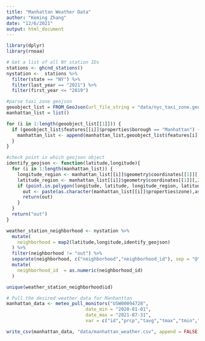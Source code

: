 ```yaml
---
title: "Manhattan Weather Data"
author: "Keming Zhang"
date: "12/6/2021"
output: html_document
---
```


```r
library(dplyr)
library(rnoaa)
```


```r
# Get a list of all NY station IDs
stations <- ghcnd_stations()
nystation <-  stations %>% 
  filter(state == "NY") %>%
  filter(last_year == "2021") %>%
  filter(first_year <= "2019")
```



```r
#parse taxi zone geojson
geoobject_list = FROM_GeoJson(url_file_string = "data/nyc_taxi_zone.geojson")
manhattan_list = list()

for (i in 1:length(geoobject_list[[1]])) {
  if (geoobject_list$features[[i]]$properties$borough == "Manhattan") {
    manhattan_list <- append(manhattan_list,geoobject_list$features[i])
  }
}

#check point in which geojson object
identify_geojson <- function(latitude,longitude){
  for (i in 1:length(manhattan_list)) {
    longitude_region <- manhattan_list[[i]]$geometry$coordinates[[1]][,1]
    latitude_region <- manhattan_list[[i]]$geometry$coordinates[[1]][,2]
    if (point.in.polygon(longitude, latitude, longitude_region, latitude_region) >= 1) {
      out <- paste(as.character(manhattan_list[[i]]$properties$zone),as.character(manhattan_list[[i]]$properties$location_id),sep = "@")
      return(out)
    }
  }
  return("out")
}
```

```r
weather_station_neighborhood <- nystation %>%
  mutate(
    neighborhood = map2(latitude,longitude,identify_geojson)
  ) %>%
  filter(neighborhood != "out") %>%
  separate(neighborhood, c("neighborhood","neighborhood_id"), sep = "@") %>%
  mutate(
    neighborhood_id  = as.numeric(neighborhood_id)
  )

unique(weather_station_neighborhood$id)
```



```r
# Pull the desired weather data for Manhanttan
manhattan_data <- meteo_pull_monitors("USW00094728", 
                             date_min = "2020-01-01", 
                             date_max = "2021-07-31", 
                             var = c("id","prcp","tavg","tmax","tmin","awnd"))

write_csv(manhattan_data, "data/manhattan_weather.csv", append = FALSE)
```

